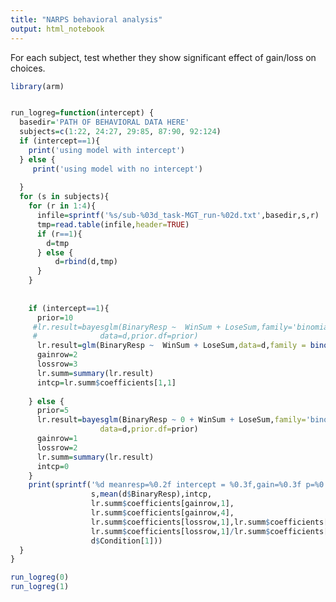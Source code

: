 ```yaml
---
title: "NARPS behavioral analysis"
output: html_notebook
---
```


For each subject, test whether they show significant effect of gain/loss on choices.

```r
library(arm)


run_logreg=function(intercept) {
  basedir='PATH OF BEHAVIORAL DATA HERE'
  subjects=c(1:22, 24:27, 29:85, 87:90, 92:124)
  if (intercept==1){
    print('using model with intercept')
  } else {
     print('using model with no intercept')
   
  }
  for (s in subjects){
    for (r in 1:4){
      infile=sprintf('%s/sub-%03d_task-MGT_run-%02d.txt',basedir,s,r)
      tmp=read.table(infile,header=TRUE)
      if (r==1){
        d=tmp
      } else {
          d=rbind(d,tmp)
      }
    }
  
  
    if (intercept==1){
      prior=10
     #lr.result=bayesglm(BinaryResp ~  WinSum + LoseSum,family='binomial',
     #              data=d,prior.df=prior)
      lr.result=glm(BinaryResp ~  WinSum + LoseSum,data=d,family = binomial(link = "logit"))
      gainrow=2
      lossrow=3
      lr.summ=summary(lr.result)
      intcp=lr.summ$coefficients[1,1]
     
    } else {
      prior=5
      lr.result=bayesglm(BinaryResp ~ 0 + WinSum + LoseSum,family='binomial',
                    data=d,prior.df=prior)
      gainrow=1
      lossrow=2
      lr.summ=summary(lr.result)
      intcp=0
    }
    print(sprintf('%d meanresp=%0.2f intercept = %0.3f,gain=%0.3f p=%0.3f loss=%0.3f p=%0.3f lambda=%0.3f %s',
                  s,mean(d$BinaryResp),intcp,
                  lr.summ$coefficients[gainrow,1],
                  lr.summ$coefficients[gainrow,4],
                  lr.summ$coefficients[lossrow,1],lr.summ$coefficients[lossrow,4],
                  lr.summ$coefficients[lossrow,1]/lr.summ$coefficients[gainrow,1],
                  d$Condition[1]))
  }
}

run_logreg(0)
run_logreg(1)
```
